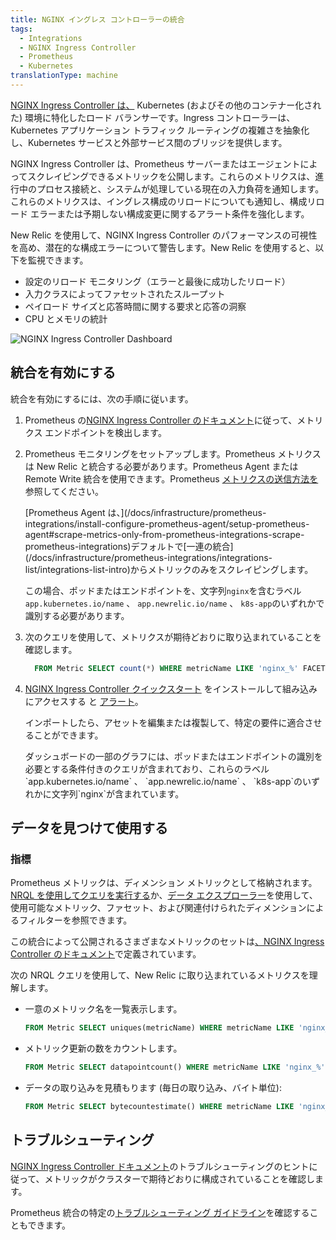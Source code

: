 ```yaml
---
title: NGINX イングレス コントローラーの統合
tags:
  - Integrations
  - NGINX Ingress Controller
  - Prometheus
  - Kubernetes
translationType: machine
---
```



[NGINX Ingress Controller は、](https://www.nginx.com/resources/glossary/kubernetes-ingress-controller/) Kubernetes (およびその他のコンテナー化された) 環境に特化したロード バランサーです。Ingress コントローラーは、Kubernetes アプリケーション トラフィック ルーティングの複雑さを抽象化し、Kubernetes サービスと外部サービス間のブリッジを提供します。

NGINX Ingress Controller は、Prometheus サーバーまたはエージェントによってスクレイピングできるメトリックを公開します。これらのメトリクスは、進行中のプロセス接続と、システムが処理している現在の入力負荷を通知します。これらのメトリクスは、イングレス構成のリロードについても通知し、構成リロード エラーまたは予期しない構成変更に関するアラート条件を強化します。

New Relic を使用して、NGINX Ingress Controller のパフォーマンスの可視性を高め、潜在的な構成エラーについて警告します。New Relic を使用すると、以下を監視できます。

* 設定のリロード モニタリング（エラーと最後に成功したリロード）
* 入力クラスによってファセットされたスループット
* ペイロード サイズと応答時間に関する要求と応答の洞察
* CPU とメモリの統計

<img
  title="NGINX Ingress Controller Dashboard"
  alt="NGINX Ingress Controller Dashboard"
  src={kubernetesIngressControllerDashboard}
/>

## 統合を有効にする

統合を有効にするには、次の手順に従います。

1. Prometheus の[NGINX Ingress Controller のドキュメント](https://kubernetes.github.io/ingress-nginx/user-guide/monitoring/#prometheus-and-grafana-installation-using-pod-annotations)に従って、メトリクス エンドポイントを検出します。

2. Prometheus モニタリングをセットアップします。Prometheus メトリクスは New Relic と統合する必要があります。Prometheus Agent または Remote Write 統合を使用できます。Prometheus [メトリクスの送信方法を](/docs/infrastructure/prometheus-integrations/get-started/send-prometheus-metric-data-new-relic/)参照してください。

   <Callout variant="important">
     [Prometheus Agent は、](/docs/infrastructure/prometheus-integrations/install-configure-prometheus-agent/setup-prometheus-agent#scrape-metrics-only-from-prometheus-integrations-scrape-prometheus-integrations)デフォルトで[一連の統合](/docs/infrastructure/prometheus-integrations/integrations-list/integrations-list-intro)からメトリックのみをスクレイピングします。

     この場合、ポッドまたはエンドポイントを、文字列`nginx`を含むラベル`app.kubernetes.io/name` 、 `app.newrelic.io/name` 、 `k8s-app`のいずれかで識別する必要があります。
   </Callout>

3. 次のクエリを使用して、メトリクスが期待どおりに取り込まれていることを確認します。

   ```sql
     FROM Metric SELECT count(*) WHERE metricName LIKE 'nginx_%' FACET metricName LIMIT MAX
   ```

4. [NGINX Ingress Controller クイックスタート](https://newrelic.com/instant-observability/nginx-ingress-controller) をインストールして組み込みにアクセスする <InlinePopover type="dashboards"/>と [アラート](/docs/alerts-applied-intelligence/new-relic-alerts/learn-alerts/introduction-alerts/)。

   インポートしたら、アセットを編集または複製して、特定の要件に適合させることができます。

   <Callout variant="important">
     ダッシュボードの一部のグラフには、ポッドまたはエンドポイントの識別を必要とする条件付きのクエリが含まれており、これらのラベル`app.kubernetes.io/name` 、 `app.newrelic.io/name` 、 `k8s-app`のいずれかに文字列`nginx`が含まれています。
   </Callout>

## データを見つけて使用する

### 指標

Prometheus メトリックは、ディメンション メトリックとして格納されます。[NRQL を使用してクエリを実行する](/docs/telemetry-data-platform/get-data/apis/query-metric-data-type/)か、[データ エクスプローラー](/docs/query-your-data/explore-query-data/browse-data/introduction-data-explorer/)を使用して、使用可能なメトリック、ファセット、および関連付けられたディメンションによるフィルターを参照できます。

この統合によって公開されるさまざまなメトリックのセットは[、NGINX Ingress Controller のドキュメント](https://kubernetes.github.io/ingress-nginx/user-guide/monitoring/#exposed-metrics)で定義されています。

次の NRQL クエリを使用して、New Relic に取り込まれているメトリクスを理解します。

* 一意のメトリック名を一覧表示します。

  ```sql
  FROM Metric SELECT uniques(metricName) WHERE metricName LIKE 'nginx_%' LIMIT MAX
  ```

* メトリック更新の数をカウントします。

  ```sql
  FROM Metric SELECT datapointcount() WHERE metricName LIKE 'nginx_%' LIMIT MAX
  ```

* データの取り込みを見積もります (毎日の取り込み、バイト単位):

  ```sql
  FROM Metric SELECT bytecountestimate() WHERE metricName LIKE 'nginx_%' SINCE 1 day ago
  ```

## トラブルシューティング

[NGINX Ingress Controller ドキュメント](https://kubernetes.github.io/ingress-nginx/user-guide/monitoring/#prometheus-and-grafana-installation-using-pod-annotations)のトラブルシューティングのヒントに従って、メトリックがクラスターで期待どおりに構成されていることを確認します。

Prometheus 統合の特定の[トラブルシューティング ガイドライン](/docs/infrastructure/prometheus-integrations/troubleshooting/no-data-appears-prometheus-integration)を確認することもできます。